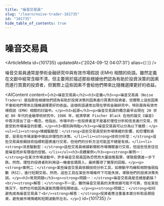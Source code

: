 ```yaml
---
title: "噪音交易員"
slug: "/learn/noise-trader-101735"
id: "101735"
hide_table_of_contents: true
---
```



# 噪音交易員

<ArticleMeta id={101735} updatedAt={'2024-09-12 04:07:31'} alias={`[]`} />
<div className='border-solid border-b border-t-0 my-4 border-[var(--ifm-color-gray-300)]' />

噪音交易員通常是學術金融研究中與有效市場假説 (EMH) 相關的術語。雖然定義在文獻中經常含糊不清，但主要用於描述那些根據他們認為有助於投資決策的因素而進行買賣的投資者，但實際上這些因素不會給他們帶來比隨機選擇更好的收益。

<AIContent content={`<h2>噪音交易員</h2><h3>定義</h3><p>噪音交易員（Noise Traders）是指那些根據他們認為有助於投資決策的因素進行買賣的投資者，但實際上這些因素不會給他們帶來比隨機選擇更好的收益。這個術語通常出現在學術金融研究中，特別是與有效市場假説（EMH）相關的討論中。</p><h3>起源</h3><p>噪音交易員的概念最早出現在 20 世紀 80 年代的金融學術研究中。1986 年，經濟學家 Fischer Black 在他的論文《噪音》中首次提出了這一概念。他指出，市場中的一些投資者並不是基於理性分析和信息進行交易，而是受到市場噪音的影響。</p><h3>類別與特點</h3><p>噪音交易員可以分為以下幾類：</p><ul><li><strong>情緒驅動型：</strong>這些交易員受到市場情緒的影響，如恐懼和貪婪，容易在市場波動中做出非理性的決策。</li><li><strong>技術分析型：</strong>這些交易員依賴技術指標和圖表進行交易，但他們的分析方法可能並不總是有效。</li><li><strong>消息驅動型：</strong>這些交易員根據新聞和市場傳聞進行交易，但這些信息往往是噪音而非有價值的信號。</li></ul><h3>具體案例</h3><p><strong>案例一：</strong>在某次市場波動中，許多噪音交易員因為恐慌而大量拋售股票，導致股價進一步下跌。然而，理性的投資者則利用這一機會低價買入，最終獲得了豐厚的回報。</p><p><strong>案例二：</strong>某些噪音交易員依賴技術分析工具，如移動平均線和相對強弱指數（RSI），進行短期交易。然而，這些工具在某些市場條件下可能失效，導致他們的投資決策失誤。</p><h3>常見問題</h3><p><strong>問題一：</strong>噪音交易員是否總是虧損？<br/><strong>解答：</strong>不一定。雖然噪音交易員的決策依據可能不可靠，但在某些情況下，他們也可能因為運氣而獲得短期收益。</p><p><strong>問題二：</strong>如何避免成為噪音交易員？<br/><strong>解答：</strong>投資者應注重基本面分析和長期投資，避免被市場情緒和短期波動所左右。</p>`} id={101735} />
